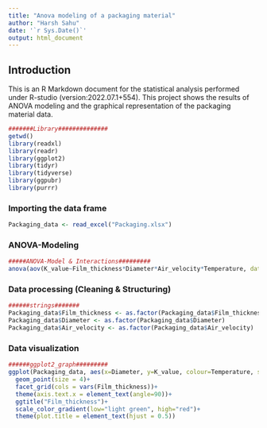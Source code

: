 ```yaml
---
title: "Anova modeling of a packaging material"
author: "Harsh Sahu"
date: '`r Sys.Date()`'
output: html_document
---
```



## Introduction
This is an R Markdown document for the statistical analysis performed under R-studio (version:2022.07.1+554).
This project shows the results of ANOVA modeling and the graphical representation of the packaging material data.

```r
#######Library##############
getwd()
library(readxl)
library(readr)
library(ggplot2)
library(tidyr)
library(tidyverse)
library(ggpubr)
library(purrr)
```


### Importing the data frame

```r
Packaging_data <- read_excel("Packaging.xlsx")
```


### ANOVA-Modeling

```r
#####ANOVA-Model & Interactions#########
anova(aov(K_value~Film_thickness*Diameter*Air_velocity*Temperature, data=Packaging_data))
```


### Data processing (Cleaning & Structuring)

```r
######strings#######
Packaging_data$Film_thickness <- as.factor(Packaging_data$Film_thickness)
Packaging_data$Diameter <- as.factor(Packaging_data$Diameter)
Packaging_data$Air_velocity <- as.factor(Packaging_data$Air_velocity)
```


### Data visualization

```r
######ggplot2_graph#########
ggplot(Packaging_data, aes(x=Diameter, y=K_value, colour=Temperature, shape=Air_velocity))+        
  geom_point(size = 4)+
  facet_grid(cols = vars(Film_thickness))+
  theme(axis.text.x = element_text(angle=90))+
  ggtitle("Film_thickness")+
  scale_color_gradient(low="light green", high="red")+
  theme(plot.title = element_text(hjust = 0.5))
```

